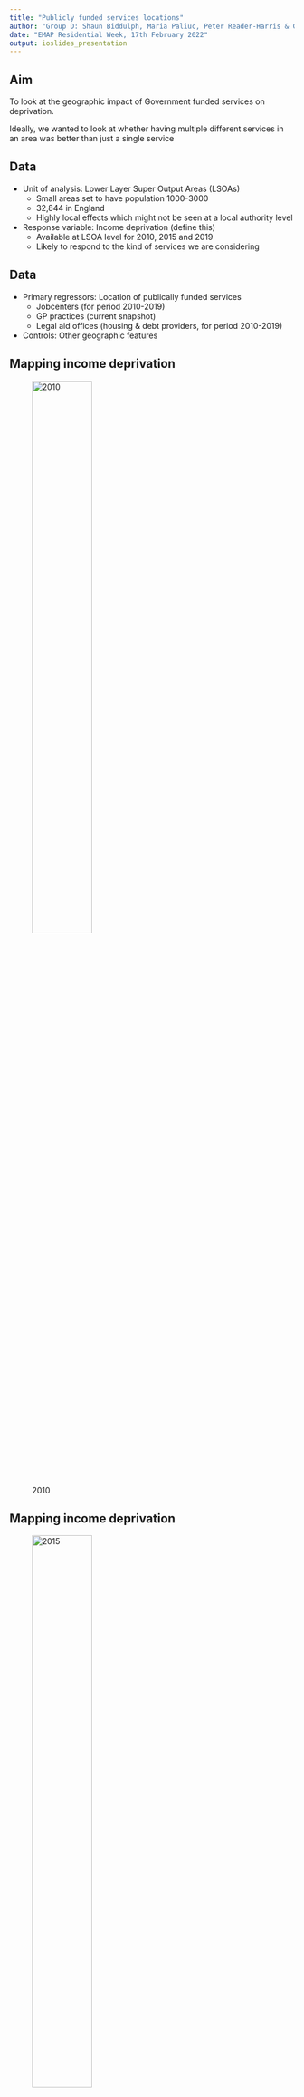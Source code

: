 ```yaml
---
title: "Publicly funded services locations"
author: "Group D: Shaun Biddulph, Maria Paliuc, Peter Reader-Harris & Gaggan Sanghera"
date: "EMAP Residential Week, 17th February 2022"
output: ioslides_presentation
---
```


## Aim

To look at the geographic impact of Government funded services on deprivation.

Ideally, we wanted to look at whether having multiple different services in an area was better than just a single service



## Data

 - Unit of analysis: Lower Layer Super Output Areas (LSOAs)
   - Small areas set to have population 1000-3000
   - 32,844	in England
   - Highly local effects which might not be seen at a local authority level
 - Response variable: Income deprivation (define this)
   - Available at LSOA level for 2010, 2015 and 2019
   - Likely to respond to the kind of services we are considering 
   
## Data
   
 - Primary regressors: Location of publically funded services
   - Jobcenters (for period 2010-2019)
   - GP practices (current snapshot)
   - Legal aid offices (housing & debt providers, for period 2010-2019)
 - Controls: Other geographic features
 
## Mapping income deprivation {.centered}

![2010](outputs/id_map_england_2010.png){width=50%}

## Mapping income deprivation {.centered}

![2015](outputs/id_map_england_2015.png){width=50%}
 
## Mapping income deprivation {.centered}

![2019](outputs/id_map_england_2019.png){width=50%}

## Mapping income deprivation {.centered}

![Change from 2010 to 2019](outputs/id_map_england_diff.png){width=50%}

## How much of the reduction in income deprivation is due to public services?

Can we use OLS?


$$
\Delta d = \alpha + \sum ( \beta_i \times p_i) + controls +\epsilon_j
$$

where:

 - $\Delta d$ is the change in income deprivation percentage
 - $\beta_i$ and $p_i$ are the coefficients and dummy variables for proximity to publicly funded service $i$
 - $\epsilon_j$ is the error term
 

## OLS Results

<div style="height:520px;overflow:auto;">
`r htmltools::includeHTML("outputs/ols.html")`
</div>

## Can we estimate impact using panel regression?

Need equation

Controls for fixed effects

We show first first difference and fixed effects

BUT

 - GPs are everywhere, and we did not have data over time
 - Jobcentres similarly do not move, excepting the small number of closures in 2018
 - Leaves only Legal Aid offices
 
## Visualising first difference {.columns-2}
 
![](outputs/legal_aid_near_fd.png){width=95%}
Within 2 miles of legal aid office
 
![](outputs/legal_aid_far_fd.png){width=95%}
 
 More than 4 miles from legal aid office

## Can we estimate impact using panel regression?

England

`r htmltools::includeHTML("outputs/plm_all.html")`

## Can we estimate impact using panel regression?

London

`r htmltools::includeHTML("outputs/plm_london.html")`

## Can we estimate impact using panel regression?

Outside London

`r htmltools::includeHTML("outputs/plm_nonlondon.html")`

<br>
(Other sub-regions lack any statistical significance)

## Conclusion

There remains some methodological issues:

 - lead/lag time
 - crow-flies distance - not always realistic proxy for accessibility
 - more time periods would be better (also could try DiD)

Seems likely that lacking access to justice is a factor which can increase deprivation

<div class="notes">
It presumably takes time for an office to have an impact in an area, but we haven't accounted for this
</div>


